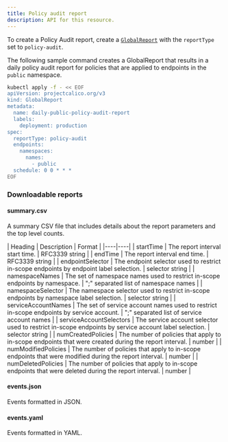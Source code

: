 ```yaml
---
title: Policy audit report
description: API for this resource. 
---
```


To create a Policy Audit report, create a [`GlobalReport`](../resources/globalreport) with the `reportType`
set to `policy-audit`.

The following sample command creates a GlobalReport that results in a daily policy audit report for
policies that are applied to endpoints in the `public` namespace.


```bash
kubectl apply -f - << EOF
apiVersion: projectcalico.org/v3
kind: GlobalReport
metadata:
  name: daily-public-policy-audit-report
  labels:
    deployment: production
spec:
  reportType: policy-audit
  endpoints:
    namespaces:
      names:
        - public
  schedule: 0 0 * * *
EOF
```

### Downloadable reports

#### summary.csv

A summary CSV file that includes details about the report parameters and the top level counts.

| Heading | Description | Format |
|----|----|
| startTime               | The report interval start time. | RFC3339 string |
| endTime                 | The report interval end time. | RFC3339 string |
| endpointSelector        | The endpoint selector used to restrict in-scope endpoints by endpoint label selection. | selector string |
| namespaceNames          | The set of namespace names used to restrict in-scope endpoints by namespace. | ";" separated list of namespace names |
| namespaceSelector       | The namespace selector used to restrict in-scope endpoints by namespace label selection. | selector string |
| serviceAccountNames     | The set of service account names used to restrict in-scope endpoints by service account. | ";" separated list of service account names |
| serviceAccountSelectors | The service account selector used to restrict in-scope endpoints by service account label selection. | selector string |
| numCreatedPolicies      | The number of policies that apply to in-scope endpoints that were created during the report interval. | number |
| numModifiedPolicies     | The number of policies that apply to in-scope endpoints that were modified during the report interval. | number |
| numDeletedPolicies      | The number of policies that apply to in-scope endpoints that were deleted during the report interval. | number |

#### events.json

Events formatted in JSON.

#### events.yaml

Events formatted in YAML.
